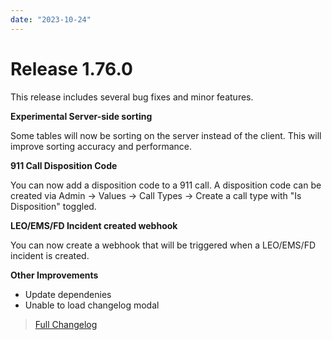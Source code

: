 ```yaml
---
date: "2023-10-24"
---
```


# Release 1.76.0

This release includes several bug fixes and minor features.

**Experimental Server-side sorting**

Some tables will now be sorting on the server instead of the client. This will improve sorting accuracy and performance.

**911 Call Disposition Code**

You can now add a disposition code to a 911 call. A disposition code can be created via Admin -> Values -> Call Types -> Create a call type with "Is Disposition" toggled.

**LEO/EMS/FD Incident created webhook**

You can now create a webhook that will be triggered when a LEO/EMS/FD incident is created.

**Other Improvements**

- Update dependenies
- Unable to load changelog modal

> [Full Changelog](https://github.com/SnailyCAD/snaily-cadv4/releases/tag/1.76.0)
